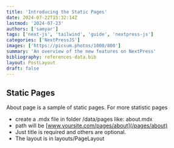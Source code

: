 ```yaml
---
title: 'Introducing the Static Pages'
date: 2024-07-22T15:32:14Z
lastmod: '2024-07-23'
authors: ['samyar']
tags: ['next-js', 'tailwind', 'guide', 'nextpress-js']
categories: ['NextPressJS']
images: ['https://picsum.photos/1000/800']
summary: 'An overview of the new features on NextPress'
bibliography: references-data.bib
layout: PostLayout
draft: false
---
```


## Static Pages

About page is a sample of static pages. For more statistic pages

- create a .mdx file in folder /data/pages like: about.mdx
- path will be [www.yoursite.com/pages/about](/pages/about)
- Just title is required and others are optional.
- The layout is in layouts/PageLayout
